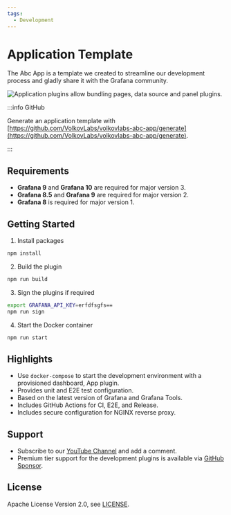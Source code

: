 ```yaml
---
tags:
  - Development
---
```



# Application Template

The Abc App is a template we created to streamline our development process and gladly share it with the Grafana community.

<Image
  title="Application plugins allow bundling pages, data source and panel plugins."
  src="/img/plugins/templates/application.png"
/>

:::info GitHub

Generate an application template with [https://github.com/VolkovLabs/volkovlabs-abc-app/generate](https://github.com/VolkovLabs/volkovlabs-abc-app/generate).

:::

## Requirements

- **Grafana 9** and **Grafana 10** are required for major version 3.
- **Grafana 8.5** and **Grafana 9** are required for major version 2.
- **Grafana 8** is required for major version 1.

## Getting Started

1. Install packages

```bash
npm install
```

2. Build the plugin

```bash
npm run build
```

3. Sign the plugins if required

```bash
export GRAFANA_API_KEY=erfdfsgfs==
npm run sign
```

4. Start the Docker container

```bash
npm run start
```

## Highlights

- Use `docker-compose` to start the development environment with a provisioned dashboard, App plugin.
- Provides unit and E2E test configuration.
- Based on the latest version of Grafana and Grafana Tools.
- Includes GitHub Actions for CI, E2E, and Release.
- Includes secure configuration for NGINX reverse proxy.

## Support

- Subscribe to our [YouTube Channel](https://www.youtube.com/@volkovlabs) and add a comment.
- Premium tier support for the development plugins is available via [GitHub Sponsor](https://github.com/sponsors/VolkovLabs).

## License

Apache License Version 2.0, see [LICENSE](https://github.com/volkovlabs/volkovlabs-abc-app/blob/main/LICENSE).
